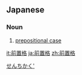 ==Japanese==
{{ja-kanjitab|前|置|格}}

===Noun===
{{ja-noun|ぜんちかく}}

# {{lb|ja|grammar}} [[prepositional case]]

[[Category:ja:Grammar|せんちかく']]

[[it:前置格]]
[[ja:前置格]]
[[zh:前置格]]